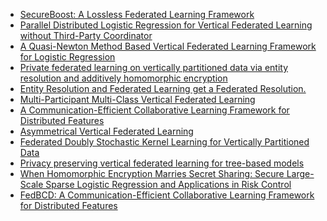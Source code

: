 - [SecureBoost: A Lossless Federated Learning Framework](https://arxiv.org/pdf/1901.08755.pdf)
- [Parallel Distributed Logistic Regression for Vertical Federated Learning without Third-Party Coordinator](https://arxiv.org/pdf/1911.09824.pdf)
- [A Quasi-Newton Method Based Vertical Federated Learning Framework for Logistic Regression](https://arxiv.org/pdf/1912.00513.pdf)
- [Private federated learning on vertically partitioned data via entity resolution and additively homomorphic encryption](https://arxiv.org/pdf/1711.10677.pdf)
- [Entity Resolution and Federated Learning get a Federated Resolution.](https://arxiv.org/pdf/1803.04035.pdf)
- [Multi-Participant Multi-Class Vertical Federated Learning](https://arxiv.org/pdf/2001.11154.pdf)
- [A Communication-Efficient Collaborative Learning Framework for Distributed Features](https://arxiv.org/pdf/1912.11187.pdf)
- [Asymmetrical Vertical Federated Learning](https://arxiv.org/pdf/2004.07427.pdf)
- [Federated Doubly Stochastic Kernel Learning for Vertically Partitioned Data](https://dl.acm.org/doi/10.1145/3394486.3403298)
- [Privacy preserving vertical federated learning for tree-based models](https://arxiv.org/pdf/2008.06170.pdf)
- [When Homomorphic Encryption Marries Secret Sharing: Secure Large-Scale Sparse Logistic Regression and Applications in Risk Control](https://arxiv.org/pdf/2008.08753.pdf)
- [FedBCD: A Communication-Efficient Collaborative Learning Framework for Distributed Features](https://ieeexplore.ieee.org/document/9855231/)

